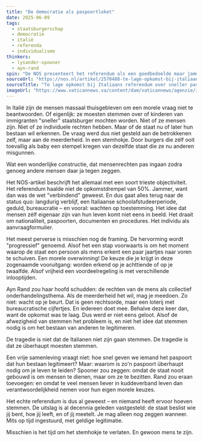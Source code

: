 ```yaml
---
title: "De democratie als paspoortloket"
date: 2025-06-09
tags:
  - staatsburgerschap
  - democratie
  - italië
  - referenda
  - individualisme
thinkers:
  - lysander-spooner
  - ayn-rand
spin: "De NOS presenteert het referendum als een goedbedoelde maar jammerlijk mislukte poging van de overheid om modern en inclusief te zijn – alsof het probleem niet het systeem zelf is, maar slechts het lage opkomstpercentage."
sourceUrl: "https://nos.nl/artikel/2570488-te-lage-opkomst-bij-italiaans-referendum-over-sneller-paspoort-voor-buitenlanders"
sourceTitle: "Te lage opkomst bij Italiaans referendum over sneller paspoort voor buitenlanders"
imageUrl: "https://www.vaticannews.va/content/dam/vaticannews/agenzie/images/ansa/2025/06/03/21/1748977356444.jpg/_jcr_content/renditions/cq5dam.thumbnail.cropped.750.422.jpeg"
---
```


In Italië zijn de mensen massaal thuisgebleven om een morele vraag niet te beantwoorden. Of eigenlijk: ze moesten stemmen over of kinderen van immigranten "sneller" staatsburger mochten worden. Niet of ze mensen zijn. Niet of ze individuele rechten hebben. Maar of de staat nu of later hun bestaan wil erkennen. De vraag werd dus niet gesteld aan de betrokkenen zelf, maar aan de meerderheid. In een stemhokje. Door burgers die zélf ooit toevallig als baby een stempel kregen van dezelfde staat die ze nu anderen misgunnen.

Wat een wonderlijke constructie, dat mensenrechten pas ingaan zodra genoeg andere mensen daar ja tegen zeggen.

Het NOS-artikel beschrijft het allemaal met een soort trieste objectiviteit. Het referendum haalde niet de opkomstdrempel van 50%. Jammer, want dan was de wet "verbindend" geweest. En dus gaat alles terug naar de status quo: langdurig verblijf, een Italiaanse schoolafstudeerperiode, geduld, bureaucratie – en vooral: wachten op toestemming. Het idee dat mensen zélf eigenaar zijn van hun leven komt niet eens in beeld. Het draait om nationaliteit, paspoorten, documenten en procedures. Het individu als aanvraagformulier.

Het meest perverse is misschien nog de framing. De hervorming wordt "progressief" genoemd. Alsof het een stap voorwaarts is om het moment waarop de staat een persoon als mens erkent een paar jaartjes naar voren te schuiven. Een morele overwinning! De keuze die je krijgt in deze zogenaamde vooruitgang: worden erkend op je achttiende of op je twaalfde. Alsof vrijheid een voordeelregeling is met verschillende inlooptijden.

Ayn Rand zou haar hoofd schudden: de rechten van de mens als collectief onderhandelingsthema. Als de meerderheid het wil, mag je meedoen. Zo niet: wacht op je beurt. Dat is geen rechtsorde, maar een loterij met bureaucratische cijfertjes. En iedereen doet mee. Behalve deze keer dan, want de opkomst was te laag. Dus werd er niet eens geloot. Alsof de afwezigheid van stemmen het probleem is, en niet het idee dat stemmen nodig is om het bestaan van anderen te legitimeren.

De tragedie is niet dat de Italianen niet zijn gaan stemmen. De tragedie is dat ze überhaupt moesten stemmen.

Een vrije samenleving vraagt niet: hoe snel geven we iemand het paspoort dat hun bestaan legitimeert? Maar: waarom is zo'n paspoort überhaupt nodig om je leven te leiden? Spooner zou zeggen: omdat de staat nooit gebouwd is om mensen te dienen, maar om ze te bezitten. Rand zou eraan toevoegen: en omdat te veel mensen liever in kuddeverband leven dan verantwoordelijkheid nemen voor hun eigen morele keuzes.

Het echte referendum is dus al geweest – en niemand heeft ervoor hoeven stemmen. De uitslag is al decennia geleden vastgesteld: de staat beslist wie jij bent, hoe jij leeft, en of jij meetelt. Je mag alleen nog zeggen wanneer. Mits op tijd ingestuurd, met geldige legitimatie.

Misschien is het tijd om het stemhokje te verlaten. En gewoon mens te zijn. 